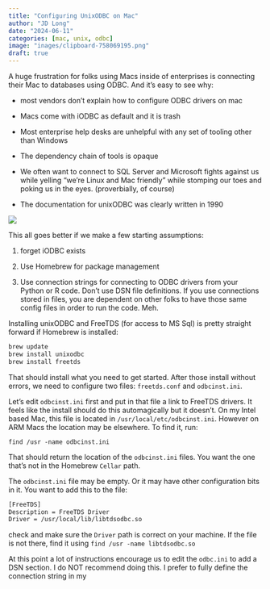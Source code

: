 ```yaml
---
title: "Configuring UnixODBC on Mac"
author: "JD Long"
date: "2024-06-11"
categories: [mac, unix, odbc]
image: "inages/clipboard-758069195.png"
draft: true
---
```


A huge frustration for folks using Macs inside of enterprises is connecting their Mac to databases using ODBC. And it's easy to see why:

-   most vendors don't explain how to configure ODBC drivers on mac

-   Macs come with iODBC as default and it is trash

-   Most enterprise help desks are unhelpful with any set of tooling other than Windows

-   The dependency chain of tools is opaque

-   We often want to connect to SQL Server and Microsoft fights against us while yelling "we're Linux and Mac friendly" while stomping our toes and poking us in the eyes. (proverbially, of course)

-   The documentation for unixODBC was clearly written in 1990

![](images/clipboard-758069195.png)

This all goes better if we make a few starting assumptions:

1.  forget iODBC exists

2.  Use Homebrew for package management

3.  Use connection strings for connecting to ODBC drivers from your Python or R code. Don't use DSN file definitions. If you use connections stored in files, you are dependent on other folks to have those same config files in order to run the code. Meh.

Installing unixODBC and FreeTDS (for access to MS Sql) is pretty straight forward if Homebrew is installed:

``` bash
brew update
brew install unixodbc
brew install freetds
```

That should install what you need to get started. After those install without errors, we need to configure two files: `freetds.conf` and `odbcinst.ini`.

Let's edit `odbcinst.ini` first and put in that file a link to FreeTDS drivers. It feels like the install should do this automagically but it doesn't. On my Intel based Mac, this file is located in `/usr/local/etc/odbcinst.ini`. However on ARM Macs the location may be elsewhere. To find it, run:

`find /usr -name odbcinst.ini`

That should return the location of the `odbcinst.ini` files. You want the one that's not in the Homebrew `Cellar` path.

The `odbcinst.ini` file may be empty. Or it may have other configuration bits in it. You want to add this to the file:

``` bash
[FreeTDS]
Description = FreeTDS Driver
Driver = /usr/local/lib/libtdsodbc.so
```

check and make sure the `Driver` path is correct on your machine. If the file is not there, find it using `find /usr -name libtdsodbc.so`

At this point a lot of instructions encourage us to edit the `odbc.ini` to add a DSN section. I do NOT recommend doing this. I prefer to fully define the connection string in my
